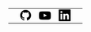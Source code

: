<table style={{borderWidth: '0px', cellPadding: '0px', backgroundColor: 'var(--vault)'}}>
<tbody>
<tr>
<td style={{borderWidth: '0px', verticalAlign: 'middle', textAlign: 'center'}}>
</td>
<td style={{width: '30px', borderWidth: '0px', verticalAlign: 'middle', textAlign: 'center'}}>

  <a href="https://github.com/hashicorp/vault">
    <svg width="22" height="22" viewBox="0 0 22 22" xmlns="http://www.w3.org/2000/svg">
      <title>GitHub logo</title>
      <path
        d="M10.999 0C4.926 0 0 4.925 0 11c0 4.86 3.152 8.983 7.523 10.437.55.102.75-.238.75-.53 0-.26-.009-.952-.014-1.87-3.06.664-3.706-1.475-3.706-1.475-.5-1.27-1.221-1.61-1.221-1.61-.999-.681.075-.668.075-.668 1.105.078 1.685 1.134 1.685 1.134.981 1.68 2.575 1.195 3.202.914.1-.71.384-1.195.698-1.47-2.442-.278-5.01-1.222-5.01-5.437 0-1.2.428-2.183 1.132-2.952-.114-.278-.491-1.397.108-2.91 0 0 .923-.297 3.025 1.127A10.536 10.536 0 0 1 11 5.32c.935.004 1.876.125 2.754.37 2.1-1.424 3.022-1.128 3.022-1.128.6 1.514.223 2.633.11 2.911.705.769 1.13 1.751 1.13 2.952 0 4.226-2.572 5.156-5.022 5.428.395.34.747 1.01.747 2.037 0 1.47-.014 2.657-.014 3.017 0 .295.199.637.756.53C18.851 19.979 22 15.859 22 11c0-6.075-4.926-11-11.001-11"
        fill="var(--vault-logomark)"
        fillRule="evenodd"
      />
    </svg>
  </a>
</td>
<td style={{width: '30px', borderWidth: '0px', verticalAlign: 'middle', textAlign: 'center'}}>

  <a href="https://www.youtube.com/HashiCorp">
    <svg width="24" height="17" viewBox="0 0 24 17" xmlns="http://www.w3.org/2000/svg">
      <title>YouTube logo</title>
      <path
        d="M9.522 11.553V4.81l6.484 3.383-6.484 3.36zM23.76 3.641s-.235-1.654-.954-2.382C21.893.303 20.87.3 20.401.243 17.043 0 12.005 0 12.005 0h-.01S6.957 0 3.599.243c-.47.055-1.492.06-2.406 1.016C.474 1.987.24 3.641.24 3.641S0 5.584 0 7.525v1.821c0 1.943.24 3.885.24 3.885s.234 1.654.953 2.382c.914.956 2.113.926 2.647 1.026 1.92.184 8.16.241 8.16.241s5.043-.007 8.401-.25c.47-.057 1.492-.061 2.405-1.017.72-.728.954-2.382.954-2.382s.24-1.942.24-3.885v-1.82c0-1.942-.24-3.885-.24-3.885z"
        fill="var(--vault-logomark)"
        fillRule="evenodd"
      />
    </svg>
  </a>
</td>
<td style={{width: '30px', borderWidth: '0px', verticalAlign: 'middle', textAlign: 'center'}}>

  <a href="https://www.linkedin.com/products/hashicorp-vault">
    <svg width="24" height="24" viewBox="0 0 24 24" xmlns="http://www.w3.org/2000/svg">
      <title>LinkedIn logo</title>
      <path
        d="M20.452 20.45h-3.56v-5.57c0-1.327-.022-3.036-1.85-3.036-1.851 0-2.134 1.448-2.134 2.941v5.665H9.352V8.997h3.413v1.566h.049c.474-.9 1.636-1.85 3.367-1.85 3.605 0 4.27 2.371 4.27 5.456v6.281zM5.339 7.433a2.063 2.063 0 1 1 0-4.13 2.065 2.065 0 0 1 0 4.13zM7.12 20.45H3.557V8.997H7.12V20.45zM23 0H1a1 1 0 0 0-1 1v22a1 1 0 0 0 1 1h22a1 1 0 0 0 1-1V1a1 1 0 0 0-1-1z"
        fill="var(--vault-logomark)"
        fillRule="evenodd"
      />
    </svg>
  </a>
</td>
<td style={{borderWidth: '0px', verticalAlign: 'middle', textAlign: 'center'}}>
</td>
</tr>
</tbody>
</table>
